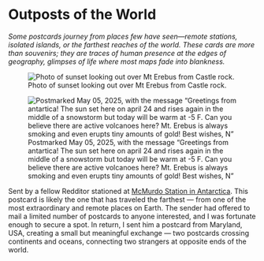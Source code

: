 # Outposts of the World

*Some postcards journey from places few have seen—remote stations, isolated islands, or the farthest reaches of the world. These cards are more than souvenirs; they are traces of human presence at the edges of geography, glimpses of life where most maps fade into blankness.*

![Photo of sunset looking out over Mt Erebus from Castle rock.](mcmurdo-front.webp){fig-alt="Photo of sunset looking out over Mt Erebus from Castle rock." group="mcmurdo"}

![Postmarked May 05, 2025, with the message "Greetings from antartica! The sun set here on april 24 and rises again in the middle of a snowstorm but today will be warm at -5 F. Can you believe there are active volcanoes here? Mt. Erebus is always smoking and even erupts tiny amounts of gold! Best wishes, N"](mcmurdo-back-address-crop.webp){fig-alt="Handwritten message from the sender." group="mcmurdo"}

Sent by a fellow Redditor stationed at [McMurdo Station in Antarctica](https://en.wikipedia.org/wiki/McMurdo_Station). This postcard is likely the one that has traveled the farthest — from one of the most extraordinary and remote places on Earth. The sender had offered to mail a limited number of postcards to anyone interested, and I was fortunate enough to secure a spot. In return, I sent him a postcard from Maryland, USA, creating a small but meaningful exchange — two postcards crossing continents and oceans, connecting two strangers at opposite ends of the world.